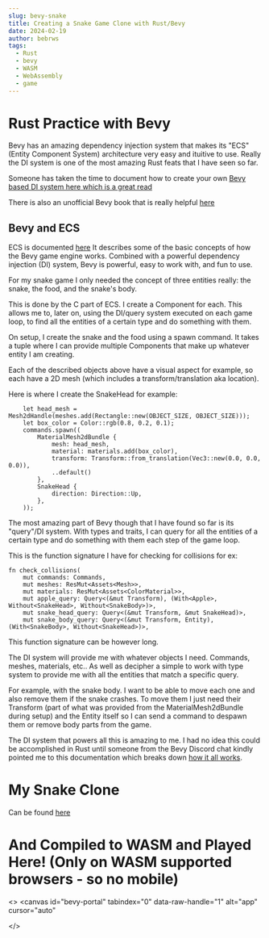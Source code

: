 ```yaml
---
slug: bevy-snake
title: Creating a Snake Game Clone with Rust/Bevy
date: 2024-02-19
author: bebrws
tags:
  - Rust
  - bevy
  - WASM
  - WebAssembly
  - game
---
```


# Rust Practice with Bevy

Bevy has an amazing dependency injection system that makes its "ECS" (Entity Component System) architecture very easy and ituitive to use.
Really the DI system is one of the most amazing Rust feats that I have seen so far.

Someone has taken the time to document how to create your own [Bevy based DI system here which is a great read](https://promethia-27.github.io/dependency_injection_like_bevy_from_scratch/chapter1/system.html)

There is also an unofficial Bevy book that is really helpful [here](https://bevy-cheatbook.github.io/programming/intro-data.html)

## Bevy and ECS

ECS is documented [here](https://bevyengine.org/learn/quick-start/getting-started/ecs/)
It describes some of the basic concepts of how the Bevy game engine works. Combined with a powerful dependency injection (DI) system, Bevy is powerful, easy to work with, and fun to use.

For my snake game I only needed the concept of three entities really: the snake, the food, and the snake's body.

This is done by the C part of ECS. I create a Component for each. This allows me to, later on, using the DI/query system executed on each game loop, to find all the entities of a certain type and do something with them.

On setup, I create the snake and the food using a spawn command. It takes a tuple where I can provide multiple Components that make up whatever entity I am creating.

Each of the described objects above have a visual aspect for example, so each have a 2D mesh (which includes a transform/translation aka location).

Here is where I create the SnakeHead for example:

```
    let head_mesh = Mesh2dHandle(meshes.add(Rectangle::new(OBJECT_SIZE, OBJECT_SIZE)));
    let box_color = Color::rgb(0.8, 0.2, 0.1);
    commands.spawn((
        MaterialMesh2dBundle {
            mesh: head_mesh,
            material: materials.add(box_color),
            transform: Transform::from_translation(Vec3::new(0.0, 0.0, 0.0)),
            ..default()
        },
        SnakeHead {
            direction: Direction::Up,
        },
    ));
```

The most amazing part of Bevy though that I have found so far is its "query"/DI system. With types and traits, I can query for all the entities of a certain type and do something with them each step of the game loop.

This is the function signature I have for checking for collisions for ex:

```
fn check_collisions(
    mut commands: Commands,
    mut meshes: ResMut<Assets<Mesh>>,
    mut materials: ResMut<Assets<ColorMaterial>>,
    mut apple_query: Query<(&mut Transform), (With<Apple>, Without<SnakeHead>, Without<SnakeBody>)>,
    mut snake_head_query: Query<(&mut Transform, &mut SnakeHead)>,
    mut snake_body_query: Query<(&mut Transform, Entity), (With<SnakeBody>, Without<SnakeHead>)>,
```

This function signature can be however long.

The DI system will provide me with whatever objects I need. Commands, meshes, materials, etc.. As well as decipher a simple to work with type system to provide me with all the entities that match a specific query.

For example, with the snake body. I want to be able to move each one and also remove them if the snake crashes. To move them I just need their Transform (part of what was provided from the MaterialMesh2dBundle during setup) and the Entity itself so I can send a command to despawn them or remove body parts from the game.

The DI system that powers all this is amazing to me. I had no idea this could be accomplished in Rust until someone from the Bevy Discord chat kindly pointed me to this documentation which breaks down [how it all works](https://promethia-27.github.io/dependency_injection_like_bevy_from_scratch/chapter1/system.html).

# My Snake Clone

Can be found [here](https://github.com/bebrws/bevy-snake)

# And Compiled to WASM and Played Here! (Only on WASM supported browsers - so no mobile)

<>
  <canvas
    id="bevy-portal"
    tabindex="0"
    data-raw-handle="1"
    alt="app"
    cursor="auto"
  ></canvas>
</>
